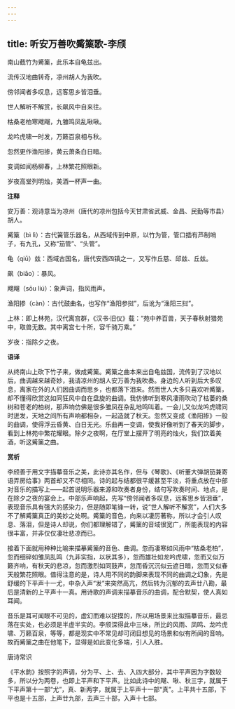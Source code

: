 ```yaml
---
---
---
```

title: 听安万善吹觱篥歌-李颀
---

南山截竹为觱篥，此乐本自龟兹出。

流传汉地曲转奇，凉州胡人为我吹。

傍邻闻者多叹息，远客思乡皆泪垂。

世人解听不解赏，长飙风中自来往。

枯桑老柏寒飕飗，九雏鸣凤乱啾啾。

龙吟虎啸一时发，万籁百泉相与秋。

忽然更作渔阳掺，黄云萧条白日暗。

变调如闻杨柳春，上林繁花照眼新。

岁夜高堂列明烛，美酒一杯声一曲。

**注释**

安万善：观诗意当为凉州（唐代的凉州包括今天甘肃省武威、金昌、民勤等市县）胡人。

觱篥（bì lì）：古代簧管乐器名，从西域传到中原，以竹为管，管口插有芦制哨子，有九孔，又称“笳管”、“头管”。

龟（qiū）兹：西域古国名，唐代安西四镇之一，又写作丘慈、邱兹、丘兹。

飙（biāo）：暴风。

飕飗（sōu liú）：象声词，指风雨声。

渔阳掺（càn）：古代鼓曲名，也写作“渔阳参挝”，后讹为“渔阳三挝”。

上林：即上林苑，汉代离宫群，《汉书·旧仪》载：“苑中养百兽，天子春秋射猎苑中，取兽无数。其中离宫七十所，容千骑万乘。”

岁夜：指除夕之夜。

**语译**

从终南山上砍下竹子来，做成觱篥。觱篥之曲本来出自龟兹国，流传到了汉地以后，曲调越来越奇妙，我请凉州的胡人安万善为我吹奏。身边的人听到后大多叹息，离家在外的人们因曲调而思乡，也都落下泪来。然而世人大多只喜欢听觱篥，却不懂得欣赏这如同狂风中自在盘旋的曲调。我仿佛听到寒风凄雨吹动了枯萎的桑树和苍老的柏树，那声响仿佛是很多雏凤在杂乱地鸣叫着。一会儿又似龙吟虎啸同时迸发，天地之间所有声响都相杂，一起造就了秋天。忽然又变成《渔阳掺》一般的曲调，使得浮云昏黄、白日无光。乐曲再一变调，使我好像听到了春天的脚步，看到上林苑中繁花耀眼。除夕之夜啊，在厅堂上摆开了明亮的烛火，我们饮着美酒，听这觱篥之曲。

**赏析**

李颀善于用文字描摹音乐之美，此诗亦其名作，但与《琴歌》、《听董大弹胡笳兼寄语弄房给事》两首却又不尽相同。诗的起与结都很平缓甚至平淡，将重点放在中部对音乐的描写上——起首说明乐器来源和吹奏者身份，结句写吹奏时间、地点，是在除夕之夜的宴会上。中部乐声响起，先写“傍邻闻者多叹息，远客思乡皆泪垂”，表现音乐具有强大的感染力，但是随即笔锋一转，说“世人解听不解赏”，人们大多不了解觱篥真正的美妙之处啊。觱篥的音色，向来以凄厉著称，所以才会引人叹息、落泪，但是诗人却说，你们都理解错了，觱篥的音域很宽广，所能表现的内容很丰富，并非仅仅凄壮悲凉而已。

接着下面就用种种比喻来描摹觱篥的音色、曲调。忽而凄寒如风雨中“枯桑老柏”，忽而细碎如雏凤乱鸣（九非实指，以状其多），忽而雄壮如龙吟虎啸，忽而又似万籁齐响，有秋天的悲凉，忽而激烈如同鼓声，忽而昏沉沉似云遮日暗，忽而又似春天般繁花照眼。值得注意的是，诗人用不同的韵脚来表现不同的曲调之幻象，先是舒缓的下平声十一尤，中杂入声“发”来突然高亢，然后转为沉郁的去声廿八勘，最后是清新的上平声十一真。用诗歌的声调来描摹音乐的曲调，配合默契，使人真如耳闻。

音乐是耳可闻眼不可见的，虚幻而难以捉摸的，所以用场景来比拟描摹音乐，最忌落在实处，也必须是半虚半实的。李颀深得此中三味，所比的风雨、凤鸣、龙吟虎啸、万籁百泉，等等，都是现实中不常见却可闭目想见的场景和似有所闻的音响。故而觱篥之曲在他笔下，显得是如此变化多端，引人入胜。

唐诗常识

《平水韵》按照字的声调，分为平、上、去、入四大部分，其中平声因为字数较多，所以分为两卷，也即上平声和下平声。比如此诗中的飗、啾、秋三字，就属于下平声第十一部“尤”，真、新两字，就属于上平声十一部“真”。上平共十五部，下平也是十五部，上声廿九部，去声三十部，入声十七部。